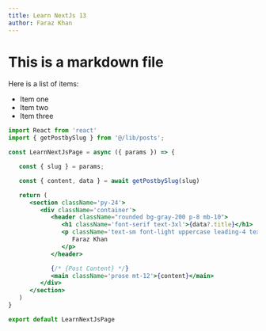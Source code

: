 ```yaml
---
title: Learn NextJs 13
author: Faraz Khan
---
```


# This is a markdown file

<Newsletter />

Here is a list of items:

- Item one
- Item two
- Item three


```jsx
import React from 'react'
import { getPostbySlug } from '@/lib/posts';

const LearnNextJsPage = async ({ params }) => {

   const { slug } = params;

   const { content, data } = await getPostbySlug(slug)

   return (
      <section className='py-24'>
         <div className='container'>
            <header className="rounded bg-gray-200 p-8 mb-10">
               <h1 className='font-serif text-3xl'>{data?.title}</h1>
               <p className='text-sm font-light uppercase leading-4 text-gray-500'>
                  Faraz Khan
               </p>
            </header>

            {/* {Post Content} */}
            <main className='prose mt-12'>{content}</main>
         </div>
      </section>
   )
}

export default LearnNextJsPage
```
